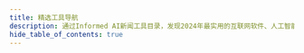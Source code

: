```yaml
---
title: 精选工具导航
description: 通过Informed AI新闻工具目录，发现2024年最实用的互联网软件、人工智能工具及产品！
hide_table_of_contents: true
---
```



<ResourcesSection />


<CardGrid>
	<CardItem truncate 
        title="Interactive AI Butterflies" 
        imgsrc="https://image.informedainews.com/btfl.jpeg"
        sources="https://www.butterflies.ai/landing" 
        info="与您的 AI 角色一起创建、聊天和闲逛。用于私人聊天、图像生成和叙事探索，并具备记忆功能。这是一个数字创意领域。" 
    />
</CardGrid>
